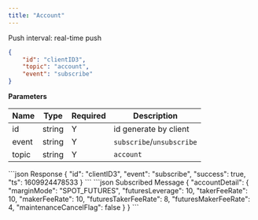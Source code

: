 ```yaml
---
title: "Account"
---
```


Push interval: real-time push

```json
{
    "id": "clientID3",
    "topic": "account",
    "event": "subscribe"
}
```

**Parameters**

| Name   | Type   | Required | Description                              |
| ------ | ------ | -------- | ---------------------------------------- |
| id     | string | Y        | id generate by client                    |
| event  | string | Y        | `subscribe`/`unsubscribe`                |
| topic  | string | Y        | `account`                                |

<RequestExample>
```json Response
{
    "id": "clientID3",
    "event": "subscribe",
    "success": true,
    "ts": 1609924478533
}
```
</RequestExample>

<ResponseExample>
```json Subscribed Message
{
    "accountDetail": {
        "marginMode": "SPOT_FUTURES",
        "futuresLeverage": 10,
        "takerFeeRate": 10,
        "makerFeeRate": 10,
        "futuresTakerFeeRate": 8,
        "futuresMakerFeeRate": 4,
        "maintenanceCancelFlag": false
    }
}
```
</ResponseExample>